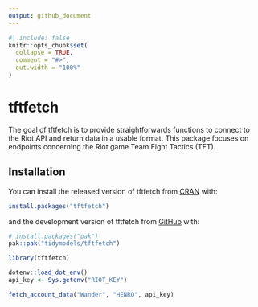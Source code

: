 ```yaml
---
output: github_document
---
```


<!-- README.md is generated from README.Rmd. Please edit this file -->

```r
#| include: false
knitr::opts_chunk$set(
  collapse = TRUE,
  comment = "#>",
  out.width = "100%"
)
```

# tftfetch

The goal of tftfetch is to provide straightforwards functions to connect to the 
Riot API and return data in a usable format. This package focuses on endpoints
concerning the Riot game Team Fight Tactics (TFT).

## Installation

You can install the released version of tftfetch from [CRAN](https://CRAN.R-project.org) with:

``` r
install.packages("tftfetch")
```

and the development version of tftfetch from [GitHub](https://github.com/) with:

``` r
# install.packages("pak")
pak::pak("tidymodels/tftfetch")
```

```r
library(tftfetch)

dotenv::load_dot_env()
api_key <- Sys.getenv("RIOT_KEY")

fetch_account_data("Wander", "HENRO", api_key)
```

